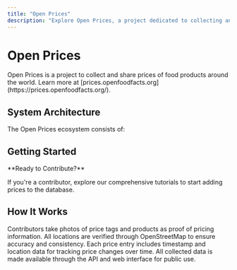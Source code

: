 ```yaml
---
title: "Open Prices"
description: "Explore Open Prices, a project dedicated to collecting and sharing food product prices globally. This document introduces its REST API and web interface, and provides tutorials for contributors on adding single or multiple prices."
---
```



# Open Prices

<Callout type="info">
Open Prices is a project to collect and share prices of food products around the world. Learn more at [prices.openfoodfacts.org](https://prices.openfoodfacts.org/).
</Callout>

## System Architecture

The Open Prices ecosystem consists of:

<Cards>
<Card title="REST API" href="https://github.com/openfoodfacts/open-prices" description="Backend API built using Django for data management" />
<Card title="Web Interface" href="https://prices.openfoodfacts.org" description="Frontend built using Vue.js for user interactions" />
</Cards>

## Getting Started

<Callout type="tip">
**Ready to Contribute?**

If you're a contributor, explore our comprehensive tutorials to start adding prices to the database.
</Callout>

<Cards>
<Card title="Add a Single Price" href="./add-a-price.mdx" description="Step-by-step guide to add individual product prices" />
<Card title="Add Multiple Prices" href="./add-multiple-prices.mdx" description="Efficient method to add prices from shop shelves" />
<Card title="Maintenance Guide" href="./maintenance.mdx" description="Technical maintenance procedures and OCR operations" />
</Cards>

## How It Works

<Steps>
<Step title="Data Collection">
Contributors take photos of price tags and products as proof of pricing information.
</Step>
<Step title="Location Verification">
All locations are verified through OpenStreetMap to ensure accuracy and consistency.
</Step>
<Step title="Price Validation">
Each price entry includes timestamp and location data for tracking price changes over time.
</Step>
<Step title="Community Access">
All collected data is made available through the API and web interface for public use.
</Step>
</Steps>

